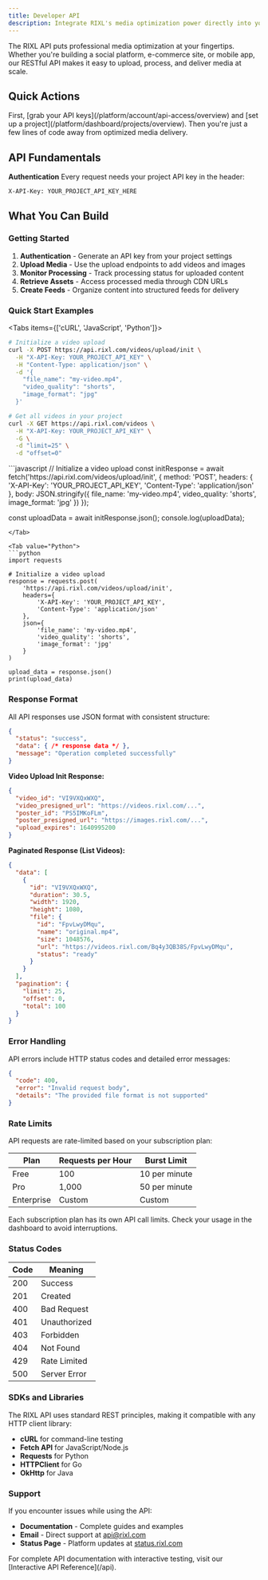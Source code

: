 ```yaml
---
title: Developer API
description: Integrate RIXL's media optimization power directly into your applications. Clean REST APIs, comprehensive SDKs, and everything you need to build amazing media experiences.
---
```



The RIXL API puts professional media optimization at your fingertips. Whether you're building a social platform, e-commerce site, or mobile app, our RESTful API makes it easy to upload, process, and deliver media at scale.

## Quick Actions

<div className="grid gap-6 sm:grid-cols-2 lg:grid-cols-3">
  <InteractiveCard
    title="Get API Keys"
    description="Generate secure project keys for API access."
    href="/platform/account/api-access/overview"
    icon="Key"
  />
  <InteractiveCard
    title="Create Project"
    description="Set up a new project for organizing your media."
    href="/platform/dashboard/projects/create-project"
    icon="FolderPlus"
  />
  <InteractiveCard
    title="Interactive API Reference"
    description="Complete API documentation with live testing interface."
    href="/api"
    icon="Code"
  />
</div>

<Callout type="tip" title="Ready to integrate?">
  First, [grab your API keys](/platform/account/api-access/overview) and [set up a project](/platform/dashboard/projects/overview). Then you're just a few lines of code away from optimized media delivery.
</Callout>

## API Fundamentals

<div className="grid gap-6 sm:grid-cols-2 lg:grid-cols-4 mt-6">
  <InfoCard
    title="Base URL"
    description="https://api.rixl.com"
    icon="Globe"
  />
  <InfoCard
    title="Authentication"
    description="X-API-Key header with project key"
    icon="Shield"
  />
  <InfoCard
    title="Format"
    description="JSON requests and responses"
    icon="FileText"
  />
  <InfoCard
    title="Rate Limits"
    description="1000 requests/minute per key"
    icon="Zap"
  />
</div>

**Authentication**
Every request needs your project API key in the header:
```
X-API-Key: YOUR_PROJECT_API_KEY_HERE
```

## What You Can Build

<div className="grid gap-6 sm:grid-cols-2 lg:grid-cols-3 mt-6">
  <InfoCard
    title="Smart Media Uploads"
    description="Drop any video or image into RIXL and get back multiple optimized formats, perfect for any device or connection."
    icon="Upload"
  />
  <InfoCard
    title="Dynamic Content Feeds"
    description="Create social-style feeds that automatically update as you add content. Perfect for user-generated content platforms."
    icon="Activity"
  />
  <InfoCard
    title="Real-time Processing"
    description="Track upload progress, monitor transcoding status, and get notified when your media is ready for delivery."
    icon="Monitor"
  />
  <InfoCard
    title="Global Media Delivery"
    description="Access your optimized assets through our global CDN with automatic edge caching and real-time transformations."
    icon="Zap"
  />
  <InfoCard
    title="Web Applications"
    description="Direct media uploads, real-time processing status, and CDN delivery integration for seamless user experiences."
    icon="Monitor"
  />
  <InfoCard
    title="Mobile Apps"
    description="Secure backend integration for user-generated content and automatic media optimization on any device."
    icon="Smartphone"
  />
</div>

### Getting Started

1. **Authentication** - Generate an API key from your project settings
2. **Upload Media** - Use the upload endpoints to add videos and images
3. **Monitor Processing** - Track processing status for uploaded content
4. **Retrieve Assets** - Access processed media through CDN URLs
5. **Create Feeds** - Organize content into structured feeds for delivery

### Quick Start Examples

<Tabs items={['cURL', 'JavaScript', 'Python']}>
<Tab value="cURL">
```bash
# Initialize a video upload
curl -X POST https://api.rixl.com/videos/upload/init \
  -H "X-API-Key: YOUR_PROJECT_API_KEY" \
  -H "Content-Type: application/json" \
  -d '{
    "file_name": "my-video.mp4",
    "video_quality": "shorts",
    "image_format": "jpg"
  }'

# Get all videos in your project
curl -X GET https://api.rixl.com/videos \
  -H "X-API-Key: YOUR_PROJECT_API_KEY" \
  -G \
  -d "limit=25" \
  -d "offset=0"
```
</Tab>

<Tab value="JavaScript">
```javascript
// Initialize a video upload
const initResponse = await fetch('https://api.rixl.com/videos/upload/init', {
  method: 'POST',
  headers: {
    'X-API-Key': 'YOUR_PROJECT_API_KEY',
    'Content-Type': 'application/json'
  },
  body: JSON.stringify({
    file_name: 'my-video.mp4',
    video_quality: 'shorts',
    image_format: 'jpg'
  })
});

const uploadData = await initResponse.json();
console.log(uploadData);
```
</Tab>

<Tab value="Python">
```python
import requests

# Initialize a video upload
response = requests.post(
    'https://api.rixl.com/videos/upload/init',
    headers={
        'X-API-Key': 'YOUR_PROJECT_API_KEY',
        'Content-Type': 'application/json'
    },
    json={
        'file_name': 'my-video.mp4',
        'video_quality': 'shorts',
        'image_format': 'jpg'
    }
)

upload_data = response.json()
print(upload_data)
```
</Tab>
</Tabs>

### Response Format

All API responses use JSON format with consistent structure:

```json
{
  "status": "success",
  "data": { /* response data */ },
  "message": "Operation completed successfully"
}
```

**Video Upload Init Response:**
```json
{
  "video_id": "VI9VXQxWXQ",
  "video_presigned_url": "https://videos.rixl.com/...",
  "poster_id": "PS5IMKoFLm", 
  "poster_presigned_url": "https://images.rixl.com/...",
  "upload_expires": 1640995200
}
```

**Paginated Response (List Videos):**
```json
{
  "data": [
    {
      "id": "VI9VXQxWXQ",
      "duration": 30.5,
      "width": 1920,
      "height": 1080,
      "file": {
        "id": "FpvLwyDMqu",
        "name": "original.mp4",
        "size": 1048576,
        "url": "https://videos.rixl.com/Bq4y3QB38S/FpvLwyDMqu",
        "status": "ready"
      }
    }
  ],
  "pagination": {
    "limit": 25,
    "offset": 0,
    "total": 100
  }
}
```

### Error Handling

API errors include HTTP status codes and detailed error messages:

```json
{
  "code": 400,
  "error": "Invalid request body",
  "details": "The provided file format is not supported"
}
```

### Rate Limits

API requests are rate-limited based on your subscription plan:

| Plan       | Requests per Hour | Burst Limit   |
|------------|-------------------|---------------|
| Free       | 100               | 10 per minute |
| Pro        | 1,000             | 50 per minute |
| Enterprise | Custom            | Custom        |

<Callout type="warning">
  Each subscription plan has its own API call limits. Check your usage in the dashboard to avoid interruptions.
</Callout>

### Status Codes

| Code | Meaning      |
|------|--------------|
| 200  | Success      |
| 201  | Created      |
| 400  | Bad Request  |
| 401  | Unauthorized |
| 403  | Forbidden    |
| 404  | Not Found    |
| 429  | Rate Limited |
| 500  | Server Error |

### SDKs and Libraries

The RIXL API uses standard REST principles, making it compatible with any HTTP client library:

- **cURL** for command-line testing
- **Fetch API** for JavaScript/Node.js
- **Requests** for Python
- **HTTPClient** for Go
- **OkHttp** for Java

### Support

If you encounter issues while using the API:

- **Documentation** - Complete guides and examples
- **Email** - Direct support at [api@rixl.com](mailto:api@rixl.com)
- **Status Page** - Platform updates at [status.rixl.com](https://status.rixl.com)

<Callout type="info">
  For complete API documentation with interactive testing, visit our [Interactive API Reference](/api).
</Callout>
